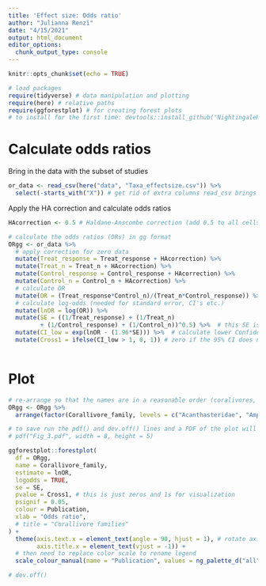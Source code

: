 ```yaml
---
title: 'Effect size: Odds ratio'
author: "Julianna Renzi"
date: "4/15/2021"
output: html_document
editor_options: 
  chunk_output_type: console
---
```


```r
knitr::opts_chunk$set(echo = TRUE)

# load packages
require(tidyverse) # data manipulation and plotting
require(here) # relative paths
require(ggforestplot) # for creating forest plots
# to install for the first time: devtools::install_github("NightingaleHealth/ggforestplot")
```

# Calculate odds ratios

Bring in the data with the subset of studies 

```r
or_data <- read_csv(here("data", "Taxa_effectsize.csv")) %>% 
  select(-starts_with("X")) # get rid of extra columns read_csv brings in
```

Apply the HA correction and calculate odds ratios

```r
HAcorrection <- 0.5 # Haldane‐Anscombe correction (add 0.5 to all cells to avoid dividing by zero)

# calculate the odds ratios (ORs) in gg format
ORgg <- or_data %>% 
  # apply correction for zero data
  mutate(Treat_response = Treat_response + HAcorrection) %>% 
  mutate(Treat_n = Treat_n + HAcorrection) %>% 
  mutate(Control_response = Control_response + HAcorrection) %>% 
  mutate(Control_n = Control_n + HAcorrection) %>% 
  # calculate OR
  mutate(OR = (Treat_response*Control_n)/(Treat_n*Control_response)) %>%
  # calculate log-odds (needed for standard error, CI's etc.)
  mutate(lnOR = log(OR)) %>% 
  mutate(SE = ((1/Treat_response) + (1/Treat_n)
         + (1/Control_response) + (1/Control_n))^0.5) %>%  # this SE is that defined in Ruxton and Neuhauser 2013, pg. 13
  mutate(CI_low = exp(lnOR - (1.96*SE))) %>%  # calculate lower Confidence interval using the Woolf method to find the ones that cross the 1 line with their 95% CIs for plotting
  mutate(Cross1 = ifelse(CI_low > 1, 0, 1)) # zero if the 95% CI does not cross 1
  
```

# Plot

```r
# re-arrange so that the names are in a reasonable order (coralivores, fishes, simulated wounding)
ORgg <- ORgg %>% 
  arrange(factor(Corallivore_family, levels = c("Acanthasteridae", "Amphinomidae", "Cryptochiridae", "Muricidae", "Chaetodontidae", "Pomacentridae", "Wounding")))

# to save run the pdf() and dev.off() lines and a PDF of the plot will save in your working directory (wherever "here" is set to)
# pdf("Fig_3.pdf", width = 8, height = 5)

ggforestplot::forestplot(
  df = ORgg,
  name = Corallivore_family,
  estimate = lnOR,
  logodds = TRUE,
  se = SE,
  pvalue = Cross1, # this is just zeros and 1s for visualization
  psignif = 0.05,
  colour = Publication,
  xlab = "Odds ratio",
  # title = "Corallivore families"
) +
  theme(axis.text.x = element_text(angle = 90, hjust = 1), # rotate axis labels
        axis.title.x = element_text(vjust = -1)) +
  # then need to replace color scale to rename legend
  scale_colour_manual(name = "Publication", values = ng_palette_d("all")(17))

# dev.off()
```



